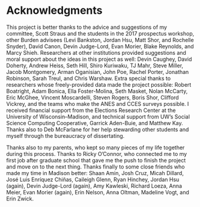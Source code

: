 # Acknowledgments {-}

This project is better thanks to the advice and suggestions of my committee, Scott Straus and the students in the 2017 prospectus workshop, other Burden advisees (Levi Bankston, Jordan Hsu, Matt Shor, and Rochelle Snyder), David Canon, Devin Judge-Lord, Evan Morier, Blake Reynolds, and Marcy Shieh. 
Researchers at other institutions provided suggestions and moral support about the ideas in this project as well: Devin Caughey, David Doherty, Andrew Heiss, Seth Hill, Shiro Kuriwaku, TJ Mahr, Steve Miller, Jacob Montgomery, Arman Oganisian, John Poe, Rachel Porter, Jonathan Robinson, Sarah Treul, and Chris Warshaw.
Extra special thanks to researchers whose freely-provided data made the project possible: Robert Boatright, Adam Bonica, Ella Foster-Molina, Seth Masket, Nolan McCarty, Eric McGhee, Vincent Moscardelli, Steven Rogers, Boris Shor, Clifford Vickrey, and the teams who make the ANES and CCES surveys possible.
I received financial support from the Elections Research Center at the University of Wisconsin–Madison, and technical support from UW's Social Science Computing Cooperative, Garrick Aden-Buie, and Matthew Kay.
Thanks also to Deb McFarlane for her help stewarding other students and myself through the bureaucracy of dissertating.

Thanks also to my parents, who kept so many pieces of my life together during this process.
Thanks to Ricky O'Connor, who connected me to my first job after graduate school that gave me the push to finish the project and move on to the next thing.
Thanks finally to some close friends who made my time in Madison better: Shaan Amin, Josh Cruz, Micah Dillard, José Luis Enríquez Chiñas, Caileigh Glenn, Ryan Hinchey, Jordan Hsu (again), Devin Judge-Lord (again), Amy Kawleski, Richard Loeza, Anna Meier, Evan Morier (again), Erin Nelson, Anna Oltman, Madeline Vogt, and Erin Zwick.
